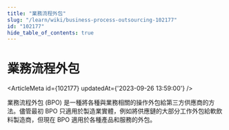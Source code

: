 ```yaml
---
title: "業務流程外包"
slug: "/learn/wiki/business-process-outsourcing-102177"
id: "102177"
hide_table_of_contents: true
---
```



# 業務流程外包

<ArticleMeta id={102177} updatedAt={'2023-09-26 13:59:00'} />
<div className='border-solid border-b border-t-0 my-4 border-[var(--ifm-color-gray-300)]' />

業務流程外包 (BPO) 是一種將各種與業務相關的操作外包給第三方供應商的方法。儘管最初 BPO 只適用於製造業實體，例如將供應鏈的大部分工作外包給軟飲料製造商，但現在 BPO 適用於各種產品和服務的外包。
